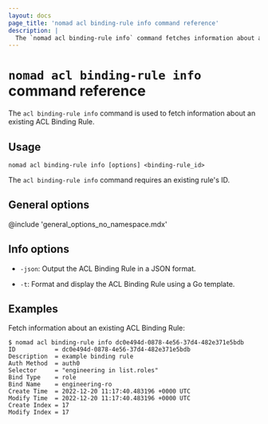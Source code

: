 ```yaml
---
layout: docs
page_title: 'nomad acl binding-rule info command reference'
description: |
  The `nomad acl binding-rule info` command fetches information about an existing access control list (ACL) binding rule. Review ID, description, authentication method, selector, bind type, bind name, and time to live (TTL).
---
```


# `nomad acl binding-rule info` command reference

The `acl binding-rule info` command is used to fetch information about an existing ACL Binding Rule.

## Usage

```plaintext
nomad acl binding-rule info [options] <binding-rule_id>
```

The `acl binding-rule info` command requires an existing rule's ID.

## General options

@include 'general_options_no_namespace.mdx'

## Info options

- `-json`: Output the ACL Binding Rule in a JSON format.

- `-t`: Format and display the ACL Binding Rule using a Go template.

## Examples

Fetch information about an existing ACL Binding Rule:

```shell-session
$ nomad acl binding-rule info dc0e494d-0878-4e56-37d4-482e371e5bdb
ID           = dc0e494d-0878-4e56-37d4-482e371e5bdb
Description  = example binding rule
Auth Method  = auth0
Selector     = "engineering in list.roles"
Bind Type    = role
Bind Name    = engineering-ro
Create Time  = 2022-12-20 11:17:40.483196 +0000 UTC
Modify Time  = 2022-12-20 11:17:40.483196 +0000 UTC
Create Index = 17
Modify Index = 17
```
